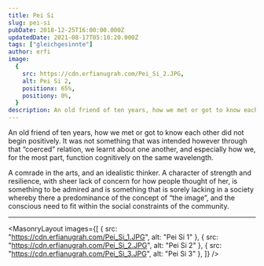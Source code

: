 ```yaml
---
title: Pei Si
slug: pei-si
pubDate: 2018-12-25T16:00:00.000Z
updatedDate: 2021-08-17T05:10:20.000Z
tags: ["gleichgesinnte"]
author: erfi
image:
  {
    src: https://cdn.erfianugrah.com/Pei_Si_2.JPG,
    alt: Pei Si 2,
    positionx: 65%,
    positiony: 0%,
  }
description: An old friend of ten years, how we met or got to know each other did not begin positively. It was not something that was intended however through that “coerced” relation, we learnt about one another, and especially how we, for the most part, function cognitively on the same wavelength.
---
```


An old friend of ten years, how we met or got to know each other did not begin positively. It was not something that was intended however through that “coerced” relation, we learnt about one another, and especially how we, for the most part, function cognitively on the same wavelength.

A comrade in the arts, and an idealistic thinker. A character of strength and resilience, with sheer lack of concern for how people thought of her, is something to be admired and is something that is sorely lacking in a society whereby there a predominance of the concept of “the image”, and the conscious need to fit within the social constraints of the community.

---


<MasonryLayout
  images={[
    { src: "https://cdn.erfianugrah.com/Pei_Si_1.JPG", alt: "Pei Si 1" },
    { src: "https://cdn.erfianugrah.com/Pei_Si_2.JPG", alt: "Pei Si 2" },
    { src: "https://cdn.erfianugrah.com/Pei_Si_3.JPG", alt: "Pei Si 3" },
  ]}
/>
